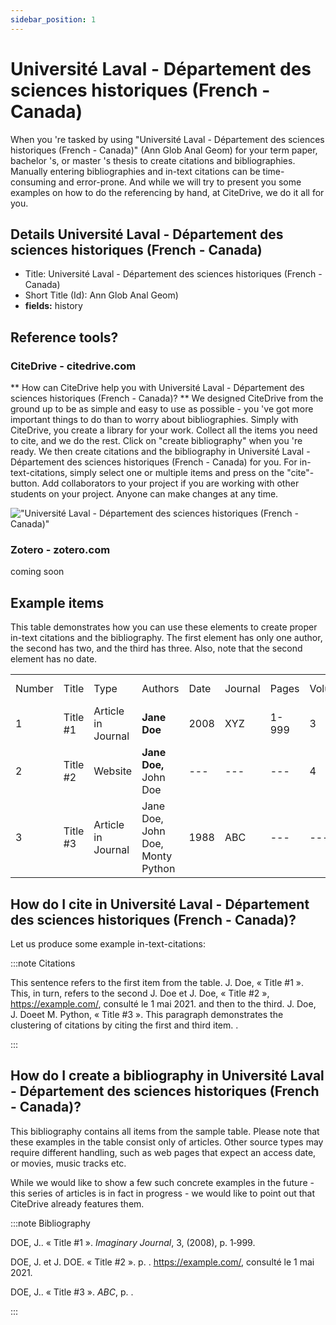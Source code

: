 ```yaml
---
sidebar_position: 1
---
```


# Université Laval - Département des sciences historiques (French - Canada)

When you 're tasked by using "Université Laval - Département des sciences historiques (French - Canada)" (Ann Glob Anal Geom) for your term paper, bachelor 's, or master 's thesis to create citations and bibliographies.
Manually entering bibliographies and in-text citations can be time-consuming and error-prone. And while we will try to present you some examples on how to do the referencing by hand, at CiteDrive, we do it all for you.

## Details  Université Laval - Département des sciences historiques (French - Canada)
* Title: Université Laval - Département des sciences historiques (French - Canada)
* Short Title (Id): Ann Glob Anal Geom)
* **fields:** history

## Reference tools?
### CiteDrive - citedrive.com
** How can CiteDrive help you with Université Laval - Département des sciences historiques (French - Canada)? **
We designed CiteDrive from the ground up to be as simple and easy to use as possible - you 've got more important things to do than to worry about bibliographies. Simply with CiteDrive, you create a library for your work. Collect all the items you need to cite, and we do the rest. Click on "create bibliography" when you 're ready. We then create citations and the bibliography in Université Laval - Département des sciences historiques (French - Canada) for you. For in-text-citations, simply select one or multiple items and press on the "cite"-button. Add collaborators to your project if you are working with other students on your project. Anyone can make changes at any time.


!["Université Laval - Département des sciences historiques (French - Canada)"](images/universite-laval--departement-des-sciences-historiques-french--canada.svg "Choose Université Laval - Département des sciences historiques (French - Canada) in the CiteDrive App")

### Zotero - zotero.com

coming soon

## Example items

This table demonstrates how you can use these elements to create proper in-text citations and the bibliography. The first element has only one author, the second has two, and the third has three. Also, note that the second element has no date.


<table>
  <tr>
   <td>Number
   </td>
   <td>Title
   </td>
   <td>Type
   </td>
   <td>Authors
   </td>
   <td>Date
   </td>
   <td>Journal
   </td>
   <td>Pages
   </td>
   <td>Volume
   </td>
   <td>Issue
   </td>
   <td>Access Date
   </td>
  </tr>
  <tr>
   <td>1
   </td>
   <td>Title #1
   </td>
   <td>Article in Journal
   </td>
   <td><strong>Jane Doe</strong>
   </td>
   <td>2008
   </td>
   <td>XYZ
   </td>
   <td>1-999
   </td>
   <td>3
   </td>
   <td>2
   </td>
   <td>--
   </td>
  </tr>
  <tr>
   <td>
2
   </td>
   <td>Title #2
   </td>
   <td>Website
   </td>
   <td><strong>Jane Doe, </strong>John Doe
   </td>
   <td>---
   </td>
   <td>---
   </td>
   <td>---
   </td>
   <td>4
   </td>
   <td>---
   </td>
   <td>2020-05-01
   </td>
  </tr>
  <tr>
   <td>3
   </td>
   <td>Title #3
   </td>
   <td>Article in Journal
   </td>
   <td>Jane Doe, John Doe, Monty Python
   </td>
   <td>1988
   </td>
   <td>ABC
   </td>
   <td>---
   </td>
   <td>---
   </td>
   <td>16
   </td>
   <td>---
   </td>
  </tr>
</table>



## How do I cite in  Université Laval - Département des sciences historiques (French - Canada)?

Let us produce some example in-text-citations:

:::note Citations


This sentence refers to the first item from the table. J. Doe, « Title #1 ». This, in turn, refers to the second J. Doe et J. Doe, « Title #2 », https://example.com/, consulté le 1 mai 2021.
and then to the third.  J. Doe, J. Doeet M. Python, « Title #3 ».
This paragraph demonstrates the clustering of citations by citing the first and third item. .

:::

## How do I create a bibliography in Université Laval - Département des sciences historiques (French - Canada)?

This bibliography contains all items from the sample table. Please note that these examples in the table consist only of articles. Other source types may require different handling, such as web pages that expect an access date, or movies, music tracks etc.

While we would like to show a few such concrete examples in the future - this series of articles is in fact in progress - we would like to point out that CiteDrive already features them.

:::note Bibliography

DOE, J.. « Title #1 ». <i>Imaginary Journal</i>, 3,  (2008), p. 1‑999.

DOE, J. et J. DOE. « Title #2 ». p. . https://example.com/, consulté le 1 mai 2021.

DOE, J.. « Title #3 ». <i>ABC</i>, p. .



:::


        